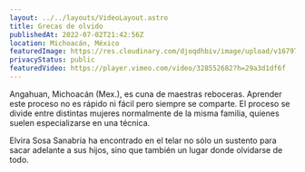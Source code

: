 ```yaml
---
layout: ../../layouts/VideoLayout.astro
title: Grecas de olvido
publishedAt: 2022-07-02T21:42:56Z
location: Michoacán, México
featuredImage: https://res.cloudinary.com/djoqdhbiv/image/upload/v1679798338/web/Tramas/grecas-del-olvido/Grecas-de-Olvido-portada_iddoey.webp
privacyStatus: public
featuredVideo: https://player.vimeo.com/video/328552682?h=29a3d1df6f
---
```


Angahuan, Michoacán (Mex.), es cuna de maestras reboceras. Aprender este proceso no es rápido ni fácil pero siempre se comparte. El proceso se divide entre distintas mujeres normalmente de la misma familia, quienes suelen especializarse en una técnica.

Elvira Sosa Sanabria ha encontrado en el telar no sólo un sustento para sacar adelante a sus hijos, sino que también un lugar donde olvidarse de todo.
